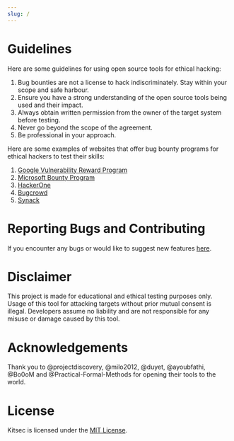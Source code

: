 ```yaml
---
slug: /
---
```



# Guidelines

Here are some guidelines for using open source tools for ethical hacking:

<ol>
  <li>Bug bounties are not a license to hack indiscriminately. Stay within your scope and safe harbour.</li>

  <li>Ensure you have a strong understanding of the open source tools being used and their impact.</li>

  <li>Always obtain written permission from the owner of the target system before testing.</li>

  <li>Never go beyond the scope of the agreement.</li>

  <li>Be professional in your approach.</li>
</ol>

Here are some examples of websites that offer bug bounty programs for ethical hackers to test their skills:

<ol>

  <li><a href="https://bughunters.google.com/">Google Vulnerability Reward Program</a></li>
  
  <li><a href="https://www.microsoft.com/en-us/msrc/bounty">Microsoft Bounty Program</a></li>

  <li><a href="https://www.hackerone.com/">HackerOne</a></li>

  <li><a href="https://www.bugcrowd.com/">Bugcrowd</a></li>

  <li><a href="https://www.synack.com/">Synack</a></li>
</ol>


# Reporting Bugs and Contributing

If you encounter any bugs or would like to suggest new features [here](https://github.com/kitsec-labs/kitsec/issues/new).
# Disclaimer

This project is made for educational and ethical testing purposes only. Usage of this tool for attacking targets without prior mutual consent is illegal. Developers assume no liability and are not responsible for any misuse or damage caused by this tool.

# Acknowledgements

Thank you to @projectdiscovery, @milo2012, @duyet, @ayoubfathi, @Bo0oM and @Practical-Formal-Methods for opening their tools to the world.

# License

Kitsec is licensed under the [MIT License](https://github.com/kitsec-labs/kitsec-core/blob/main/LICENSE).